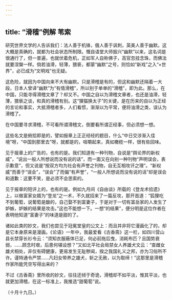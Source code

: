 ```yaml
---
---
---
```

title: “滑稽”例解 苇索
---



研究世界文学的人告诉我们：法人善于机锋，俄人善于讽刺，英美人善于幽默。这大概是真确的，就都为社会状态所制限。慨自语堂大师振兴“幽默”以来，这名词是很通行了，但一普遍，也就伏着危机，正如军人自称佛子，高官忽挂念珠，而佛法就要涅槃一样。倘若油滑，轻薄，猥亵，都蒙“幽默”之号，则恰如“新戏”之入“×世界”，必已成为“文明戏”也无疑。

这危险，就因为中国向来不大有幽默。只是滑稽是有的，但这和幽默还隔着一大段，日本人曾译“幽默”为“有情滑稽”，所以别于单单的“滑稽”，即为此。那么，在中国，只能寻得滑稽文章了？却又不。中国之自以为滑稽文章者，也还是油滑，轻薄，猥亵之谈，和真的滑稽有别。这“狸猫换太子”的关键，是在历来的自以为正经的言论和事实，大抵滑稽者多，人们看惯，渐渐以为平常，便将油滑之类，误认为滑稽了。

在中国要寻求滑稽，不可看所谓滑稽文，倒要看所谓正经事，但必须想一想。

这些名文是俯拾即是的，譬如报章上正正经经的题目，什么“中日交涉渐入佳境”呀，“中国到那里去”呀，就都是的，咀嚼起来，真如橄榄一样，很有些回味。

见于报章上的广告的，也有的是。我们知道有一种刊物，自说是“舆论界的新权威”，“说出一般人所想说而没有说的话”，而一面又在向别一种刊物“声明误会，表示歉意”，但又说是“按双方均为社会有声誉之刊物，自无互相攻讦之理”。“新权威”而善于“误会”，“误会”了而偏“有声誉”，“一般人所想说而没有说的话”却是误会和道歉：这要不笑，是必须不会思索的。

见于报章的短评上的，也有的是。例如九月间《自由谈》所载的《登龙术拾遗》上，以做富家女婿为“登龙”之一术，不久就招来了一篇反攻，那开首道：“狐狸吃不到葡萄，说葡萄是酸的，自己娶不到富妻子，于是对于一切有富岳家的人发生了妒嫉，妒嫉的结果是攻击。”这也不能想一下。一想“的结果”，便分明是这位作者在表明他知道“富妻子”的味道是甜的了。

诸如此类的妙文，我们也尝见于冠冕堂皇的公文上：而且并非将它漫画化了的，却是它本身原来是漫画。《论语》一年中，我最爱看《古香斋》这一栏，如四川营山县长禁穿长衫令云：“须知衣服蔽体已足，何必前拖后曳，消耗布匹？且国势衰弱，……顾念时艰，后患何堪设想？”又如北平社会局禁女人养雄犬文云：“查雌女雄犬相处，非仅有碍健康，更易发生无耻秽闻，揆之我国礼义之邦，亦为习俗所不许。谨特通令严禁……凡妇女带养之雄犬，斩之无赦，以为取缔！”这那里是滑稽作家所能凭空写得出来的？

不过《古香斋》里所收的妙文，往往还倾于奇诡，滑稽却不如平淡，惟其平淡，也就更加滑稽，在这一标准上，我推选“甜葡萄”说。

（十月十九日。）